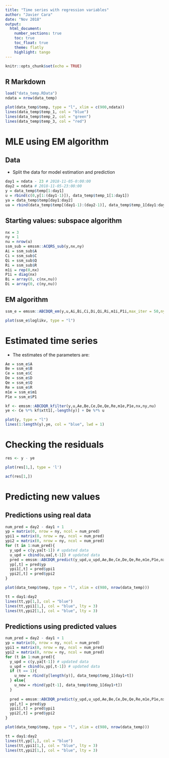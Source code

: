 ```yaml
---
title: "Time series with regression variables"
author: "Javier Cara"
date: "Nov 2018"
output: 
  html_document:
    number_sections: true
    toc: true
    toc_float: true
    theme: flatly
    highlight: tango
---
```


```r
knitr::opts_chunk$set(echo = TRUE)
```

## R Markdown

```r
load("data_temp.RData")
ndata = nrow(data_temp)
```

```r
plot(data_temp$temp, type = "l", xlim = c(900,ndata))
lines(data_temp$temp_1, col = "blue")
lines(data_temp$temp_2, col = "green")
lines(data_temp$temp_3, col = "red")
```

# MLE using EM algorithm

## Data

- Split the data for model estimation and prediction

```r
day1 = ndata - 23 # 2018-11-05-0:00:00
day2 = ndata # 2018-11-05-23:00:00
y = data_temp$temp[1:day1]
u = rbind(c(0,y[1:(day1-1)]), data_temp$temp_1[1:day1])
ya = data_temp$temp[day1:day2]
ua = rbind(data_temp$temp[(day1-1):(day2-1)], data_temp$temp_1[day1:day2])
```


## Starting values: subspace algorithm

```r
nx = 3
ny = 1
nu = nrow(u)
ssm_sub = emssm::ACQRS_sub(y,nx,ny)
Ai = ssm_sub$A
Ci = ssm_sub$C
Qi = ssm_sub$Q
Ri = ssm_sub$R
m1i = rep(0,nx)
P1i = diag(nx)
Bi = array(0, c(nx,nu))
Di = array(0, c(ny,nu))
```

## EM algorithm

```r
ssm_e = emssm::ABCDQR_em(y,u,Ai,Bi,Ci,Di,Qi,Ri,m1i,P1i,max_iter = 50,ny = ny,nx = nx, nu = nu,txo = T)
```

```r
plot(ssm_e$loglikv, type = "l")
```


# Estimated time series

- The estimates of the parameters are:

```r
Ae = ssm_e$A
Be = ssm_e$B
Ce = ssm_e$C
De = ssm_e$D
Qe = ssm_e$Q
Re = ssm_e$R
m1e = ssm_e$m1
P1e = ssm_e$P1
```

```r
kf <- emssm::ABCDQR_kfilter(y,u,Ae,Be,Ce,De,Qe,Re,m1e,P1e,nx,ny,nu)
ye <- Ce %*% kf$xtt1[,-length(y)] + De %*% u
```

```r
plot(y, type = "l")
lines(1:length(y),ye, col = "blue", lwd = 1)
```

# Checking the residuals

```r
res <- y - ye
```

```r
plot(res[1,], type = 'l')
```

```r
acf(res[1,])
```

# Predicting new values

## Predictions using real data

```r
num_pred = day2 - day1 + 1
yp = matrix(0, nrow = ny, ncol = num_pred)
ypi1 = matrix(0, nrow = ny, ncol = num_pred)
ypi2 = matrix(0, nrow = ny, ncol = num_pred)
for (t in 1:num_pred){
  y_upd = c(y,ya[t-1]) # updated data
  u_upd = cbind(u,ua[,t-1]) # updated data
  pred = emssm::ABCDQR_predict(y_upd,u_upd,Ae,Be,Ce,De,Qe,Re,m1e,P1e,nx,ny,nu,ua[,t],n_ahead=1)
  yp[,t] = pred$yp
  ypi1[,t] = pred$ypi1
  ypi2[,t] = pred$ypi2
}
```

```r
plot(data_temp$temp, type = "l", xlim = c(980, nrow(data_temp)))

tt = day1:day2
lines(tt,yp[1,], col = "blue")
lines(tt,ypi1[1,], col = "blue", lty = 3)
lines(tt,ypi2[1,], col = "blue", lty = 3)
```

## Predictions using predicted values

```r
num_pred = day2 - day1 + 1
yp = matrix(0, nrow = ny, ncol = num_pred)
ypi1 = matrix(0, nrow = ny, ncol = num_pred)
ypi2 = matrix(0, nrow = ny, ncol = num_pred)
for (t in 1:num_pred){
  y_upd = c(y,ya[t-1]) # updated data
  u_upd = cbind(u,yp[,t-1]) # updated data
  if (t == 1){
    u_new = rbind(y[length(y)], data_temp$temp_1[day1+t])
  } else{
    u_new = rbind(yp[t-1], data_temp$temp_1[day1+t])
  }
  
  pred = emssm::ABCDQR_predict(y_upd,u_upd,Ae,Be,Ce,De,Qe,Re,m1e,P1e,nx,ny,nu,u_new,n_ahead=1)
  yp[,t] = pred$yp
  ypi1[,t] = pred$ypi1
  ypi2[,t] = pred$ypi2
}
```

```r
plot(data_temp$temp, type = "l", xlim = c(980, nrow(data_temp)))

tt = day1:day2
lines(tt,yp[1,], col = "blue")
lines(tt,ypi1[1,], col = "blue", lty = 3)
lines(tt,ypi2[1,], col = "blue", lty = 3)
```


